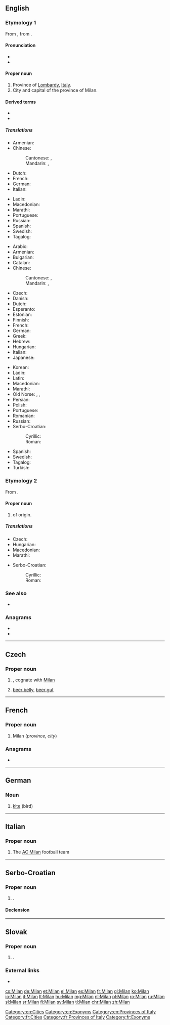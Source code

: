 {{also|milan|Milán}}
==English==
{{wikipedia}}

===Etymology 1===
From {{etyl|it|en}} {{m|it|Milano}}, from {{etyl|la|en}} {{m|la|Mediōlānum}}.

====Pronunciation====
* {{IPA|/mɪˈlæn/|lang=en}}
* {{IPA|/mɪˈlɑːn/|lang=en}}

====Proper noun====
{{en-proper noun}}

# Province of [[Lombardy]], [[Italy]].
# City and capital of the province of Milan.

====Derived terms====
* {{l|en|milliner}}
* {{l|en|Milanese}}

=====Translations=====
{{trans-top|province}}
* Armenian: {{t|hy|Միլան}}
* Chinese:
*: Cantonese: {{t|yue|米蘭|sc=Hani}}, {{t|yue|米兰|tr=mai5 laan4|sc=Hani}}
*: Mandarin: {{t+|cmn|米蘭|sc=Hani}}, {{t+|cmn|米兰|tr=Mǐlán|sc=Hani}}
* Dutch: {{t+|nl|Milaan|n}}
* French: {{t+|fr|Milan|f}}
* German: {{t+|de|Mailand}}
* Italian: {{t+|it|Milano}}
{{trans-mid}}
* Ladin: {{t|lld|Milan}}
* Macedonian: {{t|mk|Милано|n|tr=Miláno|sc=Cyrl}}
* Marathi: {{t|mr|मिलान|tr=milāna|sc=Deva}}
* Portuguese: {{t|pt|Milão|f}}
* Russian: {{t+|ru|Мила́н|m}}
* Spanish: {{t+|es|Milán}}
* Swedish: {{t+|sv|Milano}}
* Tagalog: {{t+|tl|Milan}}
{{trans-bottom}}

{{trans-top|city and capital}}
* Arabic: {{t|ar|مِيلَانُو|m|tr=milānū}}
* Armenian: {{t|hy|Միլան}}
* Bulgarian: {{t|bg|Милано|sc=Cyrl}}
* Catalan: {{t|ca|Milà}}
* Chinese:
*: Cantonese: {{t|yue|米蘭|sc=Hani}}, {{t|yue|米兰|tr=mai5 laan4|sc=Hani}}
*: Mandarin: {{t+|cmn|米蘭|sc=Hani}}, {{t+|cmn|米兰|tr=Mǐlán|sc=Hani}}
* Czech: {{t+|cs|Milán|m}}
* Danish: {{t|da|Milano}}
* Dutch: {{t+|nl|Milaan|n}}
* Esperanto: {{t|eo|Milano}}
* Estonian: {{t|et|Milano}}
* Finnish: {{t+|fi|Milano}}
* French: {{t+|fr|Milan|f}}
* German: {{t+|de|Mailand}}
* Greek: {{t+|el|Μιλάνο|n}}
* Hebrew: {{t|he|מילנו|tr=Milano|sc=Hebr}}
* Hungarian: {{t+|hu|Milánó}}
* Italian: {{t+|it|Milano|f}}
* Japanese: {{t|ja|ミラノ|tr=Mirano}}
{{trans-mid}}
* Korean: {{t|ko|밀라노|tr=Millano}}
* Ladin: {{t|lld|Milan}}
* Latin: {{t|la|Mediōlānum|n}}
* Macedonian: {{t|mk|Милано|n|tr=Miláno|sc=Cyrl}}
* Marathi: {{t|mr|मिलान|tr=milāna|sc=Deva}}
* Old Norse: {{t|non|Meilansborg|f}}, {{t|non|Meilangsborg|f}}, {{t|non|Melansborg|f}}
* Persian: {{t|fa|میلان|tr=Milân|sc=fa-Arab}}
* Polish: {{t+|pl|Mediolan|m}}
* Portuguese: {{t|pt|Milão|f}}
* Romanian: {{t|ro|Milano}}
* Russian: {{t+|ru|Мила́н|m}}
* Serbo-Croatian:
*: Cyrillic: {{t|sh|Милано|m}}
*: Roman: {{t+|sh|Milano|m}}
* Spanish: {{t+|es|Milán|m}}
* Swedish: {{t+|sv|Milano}}
* Tagalog: {{t|tl|milan}}
* Turkish: {{t+|tr|Milano}}
{{trans-bottom}}

===Etymology 2===
From {{etyl|sla|en}}.

====Proper noun====
{{en-proper noun}}

# {{given name|male|from=Slavic}} of {{etyl|sla|en}} origin.

=====Translations=====
{{trans-top|male given name}}
* Czech: {{t+|cs|Milan|m}}
* Hungarian: {{t+|hu|Milán}}
* Macedonian: {{t|mk|Милан|m|tr=Mílan|sc=Cyrl}}
* Marathi: {{t|mr|मिलान|tr=milāna|sc=Deva}}
{{trans-mid}}
* Serbo-Croatian:
*: Cyrillic: {{t|sh|Милан|m}}
*: Roman: {{t|sh|Milan|m}}
{{trans-bottom}}

===See also===
* {{l|en|Milano}}

===Anagrams===
* {{l|en|lamin}}
* {{l|en|Malin}}

[[Category:en:Cities]]
[[Category:en:Exonyms]]
[[Category:en:Provinces of Italy]]

----

==Czech==

===Proper noun===
{{head|cs|proper noun|g=m}}

# {{given name|male|lang=cs}}, cognate with [[#English|Milan]]
# {{lb|cs|slang}} [[beer belly]], [[beer gut]]

----

==French==

===Proper noun===
{{fr-proper noun|f}}

# Milan (''province, city'')

===Anagrams===
* {{l|fr|malin}}

[[Category:fr:Cities]]
[[Category:fr:Provinces of Italy]]
[[Category:fr:Exonyms]]

----

==German==

===Noun===
{{head|de|noun|g=m}}

# [[kite]] (bird)

----

==Italian==

===Proper noun===
{{wikipedia|lang=it}}
{{it-proper noun}}

# The [[w:it:Associazione Calcio Milan|AC Milan]] football team

----

==Serbo-Croatian==

===Proper noun===
{{sh-proper noun|g=m|r|Милан}}

# {{given name|male|lang=sh}}.

====Declension====
{{sh-decl-noun|sc=Latn
|Milan|-
|Milana|-
|Milanu|-
|Milana|-
|Milane|-
|Milanom|-
|Milanu|-
}}

{{attention|sh}}

----

==Slovak==

===Proper noun===
{{sk-proper noun|g=m}}

# {{given name|male|lang=sk}}.

===External links===
* {{R:SDK}}

[[cs:Milan]]
[[de:Milan]]
[[et:Milan]]
[[el:Milan]]
[[es:Milan]]
[[fr:Milan]]
[[gl:Milan]]
[[ko:Milan]]
[[io:Milan]]
[[it:Milan]]
[[lt:Milan]]
[[hu:Milan]]
[[mg:Milan]]
[[nl:Milan]]
[[pl:Milan]]
[[ro:Milan]]
[[ru:Milan]]
[[sl:Milan]]
[[sr:Milan]]
[[fi:Milan]]
[[sv:Milan]]
[[tl:Milan]]
[[chr:Milan]]
[[zh:Milan]]